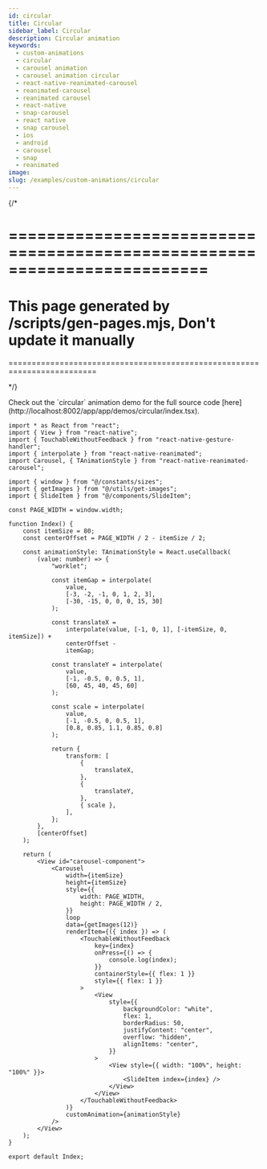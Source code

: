 ```yaml
---
id: circular
title: Circular
sidebar_label: Circular
description: Circular animation
keywords:
  - custom-animations
  - circular
  - carousel animation
  - carousel animation circular
  - react-native-reanimated-carousel
  - reanimated-carousel
  - reanimated carousel
  - react-native
  - snap-carousel
  - react native
  - snap carousel
  - ios
  - android
  - carousel
  - snap
  - reanimated
image:
slug: /examples/custom-animations/circular
---
```


{/* 

=========================================================================
=========================================================================
This page generated by /scripts/gen-pages.mjs, Don't update it manually 
=========================================================================
=========================================================================

*/}


<Callout emoji="👾">
  Check out the `circular` animation demo for the full source code [here](http://localhost:8002/app/app/demos/circular/index.tsx).
</Callout>


<Page pagePath='/demos/custom-animations/circular' />

```tsx copy
import * as React from "react";
import { View } from "react-native";
import { TouchableWithoutFeedback } from "react-native-gesture-handler";
import { interpolate } from "react-native-reanimated";
import Carousel, { TAnimationStyle } from "react-native-reanimated-carousel";

import { window } from "@/constants/sizes";
import { getImages } from "@/utils/get-images";
import { SlideItem } from "@/components/SlideItem";

const PAGE_WIDTH = window.width;

function Index() {
	const itemSize = 80;
	const centerOffset = PAGE_WIDTH / 2 - itemSize / 2;

	const animationStyle: TAnimationStyle = React.useCallback(
		(value: number) => {
			"worklet";

			const itemGap = interpolate(
				value,
				[-3, -2, -1, 0, 1, 2, 3],
				[-30, -15, 0, 0, 0, 15, 30]
			);

			const translateX =
				interpolate(value, [-1, 0, 1], [-itemSize, 0, itemSize]) +
				centerOffset -
				itemGap;

			const translateY = interpolate(
				value,
				[-1, -0.5, 0, 0.5, 1],
				[60, 45, 40, 45, 60]
			);

			const scale = interpolate(
				value,
				[-1, -0.5, 0, 0.5, 1],
				[0.8, 0.85, 1.1, 0.85, 0.8]
			);

			return {
				transform: [
					{
						translateX,
					},
					{
						translateY,
					},
					{ scale },
				],
			};
		},
		[centerOffset]
	);

	return (
		<View id="carousel-component">
			<Carousel
				width={itemSize}
				height={itemSize}
				style={{
					width: PAGE_WIDTH,
					height: PAGE_WIDTH / 2,
				}}
				loop
				data={getImages(12)}
				renderItem={({ index }) => (
					<TouchableWithoutFeedback
						key={index}
						onPress={() => {
							console.log(index);
						}}
						containerStyle={{ flex: 1 }}
						style={{ flex: 1 }}
					>
						<View
							style={{
								backgroundColor: "white",
								flex: 1,
								borderRadius: 50,
								justifyContent: "center",
								overflow: "hidden",
								alignItems: "center",
							}}
						>
							<View style={{ width: "100%", height: "100%" }}>
								<SlideItem index={index} />
							</View>
						</View>
					</TouchableWithoutFeedback>
				)}
				customAnimation={animationStyle}
			/>
		</View>
	);
}

export default Index;

```